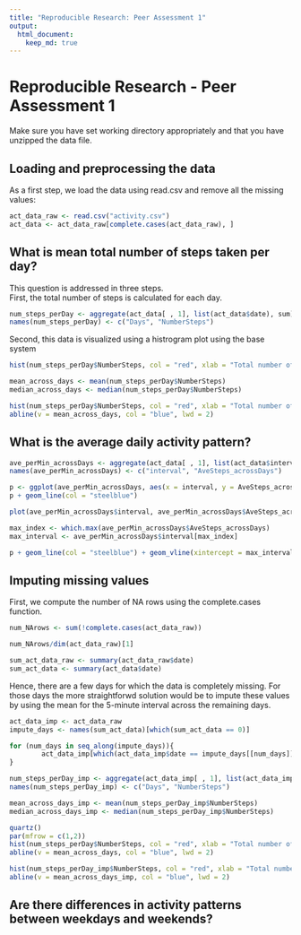 ```yaml
---
title: "Reproducible Research: Peer Assessment 1"
output: 
  html_document:
    keep_md: true
---
```


# Reproducible Research - Peer Assessment 1

Make sure you have set working directory appropriately and that you have unzipped the data file.

## Loading and preprocessing the data

As a first step, we load the data using read.csv and remove all the missing values: 

```r
act_data_raw <- read.csv("activity.csv")
act_data <- act_data_raw[complete.cases(act_data_raw), ]
```

## What is mean total number of steps taken per day?

This question is addressed in three steps.  
First, the total number of steps is calculated for each day. 

```r
num_steps_perDay <- aggregate(act_data[ , 1], list(act_data$date), sum)
names(num_steps_perDay) <- c("Days", "NumberSteps")
```

Second, this data is visualized using a histrogram plot using the base system

```r
hist(num_steps_perDay$NumberSteps, col = "red", xlab = "Total number of steps per day", main = "Histogram of the total number of steps per day", breaks = 10)
```


```r
mean_across_days <- mean(num_steps_perDay$NumberSteps)
median_across_days <- median(num_steps_perDay$NumberSteps)
```

```r
hist(num_steps_perDay$NumberSteps, col = "red", xlab = "Total number of steps per day", main = "Histogram of the total number of steps per day", breaks = 10)
abline(v = mean_across_days, col = "blue", lwd = 2)
```

## What is the average daily activity pattern?

```r
ave_perMin_acrossDays <- aggregate(act_data[ , 1], list(act_data$interval), mean)
names(ave_perMin_acrossDays) <- c("interval", "AveSteps_acrossDays")
```

```r
p <- ggplot(ave_perMin_acrossDays, aes(x = interval, y = AveSteps_acrossDays))
p + geom_line(col = "steelblue")

plot(ave_perMin_acrossDays$interval, ave_perMin_acrossDays$AveSteps_acrossDays, type = "l")
```

```r
max_index <- which.max(ave_perMin_acrossDays$AveSteps_acrossDays)
max_interval <- ave_perMin_acrossDays$interval[max_index]
```

```r
p + geom_line(col = "steelblue") + geom_vline(xintercept = max_interval, col = "red")
```

## Imputing missing values

First, we compute the number of NA rows using the complete.cases function.

```r
num_NArows <- sum(!complete.cases(act_data_raw))
```

```r
num_NArows/dim(act_data_raw)[1]
```

```r
sum_act_data_raw <- summary(act_data_raw$date)
sum_act_data <- summary(act_data$date)
```

Hence, there are a few days for which the data is completely missing. 
For those days the more straightforwd solution would be to impute these values by using the mean for the 5-minute interval across the remaining days.

```r
act_data_imp <- act_data_raw
impute_days <- names(sum_act_data)[which(sum_act_data == 0)]

for (num_days in seq_along(impute_days)){
        act_data_imp[which(act_data_imp$date == impute_days[[num_days]]), 1] <- ave_perMin_acrossDays$AveSteps_acrossDays   
}
```

```r
num_steps_perDay_imp <- aggregate(act_data_imp[ , 1], list(act_data_imp$date), sum)
names(num_steps_perDay_imp) <- c("Days", "NumberSteps")

mean_across_days_imp <- mean(num_steps_perDay_imp$NumberSteps)
median_across_days_imp <- median(num_steps_perDay_imp$NumberSteps)

quartz()
par(mfrow = c(1,2))
hist(num_steps_perDay$NumberSteps, col = "red", xlab = "Total number of steps per day", main = "Histogram of the total number of steps per day", breaks = 10)
abline(v = mean_across_days, col = "blue", lwd = 2)

hist(num_steps_perDay_imp$NumberSteps, col = "red", xlab = "Total number of steps per day", main = "Histogram of the total number of steps per day", breaks = 10)
abline(v = mean_across_days_imp, col = "blue", lwd = 2)
```

## Are there differences in activity patterns between weekdays and weekends?
